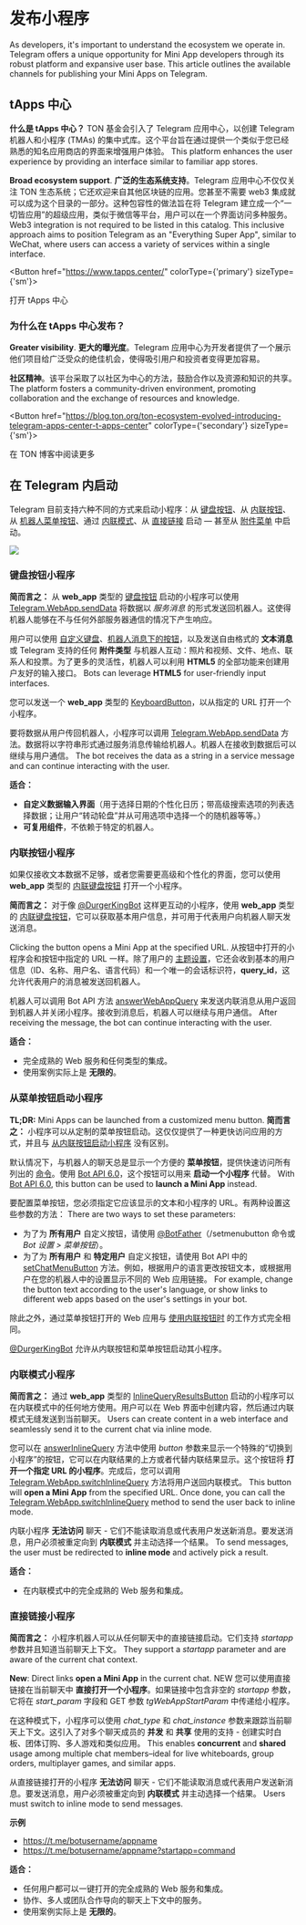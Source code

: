 

# 发布小程序

As developers, it's important to understand the ecosystem we operate in. Telegram offers a unique opportunity for Mini App developers through its robust platform and expansive user base. This article outlines the available channels for publishing your Mini Apps on Telegram.

## tApps 中心

**什么是 tApps 中心？** TON 基金会引入了 Telegram 应用中心，以创建 Telegram 机器人和小程序 (TMAs) 的集中式库。这个平台旨在通过提供一个类似于您已经熟悉的知名应用商店的界面来增强用户体验。 This platform enhances the user experience by providing an interface similar to familiar app stores.

**Broad ecosystem support**. **广泛的生态系统支持**。Telegram 应用中心不仅仅关注 TON 生态系统；它还欢迎来自其他区块链的应用。您甚至不需要 web3 集成就可以成为这个目录的一部分。这种包容性的做法旨在将 Telegram 建立成一个“一切皆应用”的超级应用，类似于微信等平台，用户可以在一个界面访问多种服务。 Web3 integration is not required to be listed in this catalog. This inclusive approach aims to position Telegram as an "Everything Super App", similar to WeChat, where users can access a variety of services within a single interface.

<Button href="https://www.tapps.center/" colorType={'primary'} sizeType={'sm'}>

打开 tApps 中心

</Button>

### 为什么在 tApps 中心发布？

**Greater visibility**. **更大的曝光度**。Telegram 应用中心为开发者提供了一个展示他们项目给广泛受众的绝佳机会，使得吸引用户和投资者变得更加容易。

**社区精神**。该平台采取了以社区为中心的方法，鼓励合作以及资源和知识的共享。 The platform fosters a community-driven environment, promoting collaboration and the exchange of resources and knowledge.

<Button href="https://blog.ton.org/ton-ecosystem-evolved-introducing-telegram-apps-center-t-apps-center" colorType={'secondary'} sizeType={'sm'}>

在 TON 博客中阅读更多

</Button>

## 在 Telegram 内启动

Telegram 目前支持六种不同的方式来启动小程序：从 [键盘按钮](https://core.telegram.org/bots/webapps#keyboard-button-web-apps)、从 [内联按钮](https://core.telegram.org/bots/webapps#inline-button-web-apps)、从 [机器人菜单按钮](https://core.telegram.org/bots/webapps#launching-web-apps-from-the-menu-button)、通过 [内联模式](https://core.telegram.org/bots/webapps#inline-mode-web-apps)、从 [直接链接](https://core.telegram.org/bots/webapps#direct-link-web-apps) 启动 — 甚至从 [附件菜单](https://core.telegram.org/bots/webapps#launching-web-apps-from-the-attachment-menu) 中启动。

![](/img/docs/telegram-apps/publish-tg-1.jpeg)

### 键盘按钮小程序

**简而言之：** 从 **web_app** 类型的 [键盘按钮](https://core.telegram.org/bots/api#keyboardbutton) 启动的小程序可以使用 [Telegram.WebApp.sendData](https://core.telegram.org/bots/webapps#initializing-web-apps) 将数据以 _服务消息_ 的形式发送回机器人。这使得机器人能够在不与任何外部服务器通信的情况下产生响应。

用户可以使用 [自定义键盘](https://core.telegram.org/bots#keyboards)、[机器人消息下的按钮](https://core.telegram.org/bots#inline-keyboards-and-on-the-fly-updating)，以及发送自由格式的 **文本消息** 或 Telegram 支持的任何 **附件类型** 与机器人互动：照片和视频、文件、地点、联系人和投票。为了更多的灵活性，机器人可以利用 **HTML5** 的全部功能来创建用户友好的输入接口。 Bots can leverage **HTML5** for user-friendly input interfaces.

您可以发送一个 **web_app** 类型的 [KeyboardButton](https://core.telegram.org/bots/api#keyboardbutton)，以从指定的 URL 打开一个小程序。

要将数据从用户传回机器人，小程序可以调用 [Telegram.WebApp.sendData](https://core.telegram.org/bots/webapps#initializing-web-apps) 方法。数据将以字符串形式通过服务消息传输给机器人。机器人在接收到数据后可以继续与用户通信。 The bot receives the data as a string in a service message and can continue interacting with the user.

**适合：**

- **自定义数据输入界面**（用于选择日期的个性化日历；带高级搜索选项的列表选择数据；让用户“转动轮盘”并从可用选项中选择一个的随机器等等。）
- **可复用组件**，不依赖于特定的机器人。

### 内联按钮小程序

如果仅接收文本数据不足够，或者您需要更高级和个性化的界面，您可以使用 **web_app** 类型的 [内联键盘按钮](https://core.telegram.org/bots/api#inlinekeyboardbutton) 打开一个小程序。

**简而言之：** 对于像 [@DurgerKingBot](https://t.me/durgerkingbot) 这样更互动的小程序，使用 **web_app** 类型的 [内联键盘按钮](https://core.telegram.org/bots/api#inlinekeyboardbutton)，它可以获取基本用户信息，并可用于代表用户向机器人聊天发送消息。

Clicking the button opens a Mini App at the specified URL. 从按钮中打开的小程序会和按钮中指定的 URL 一样。除了用户的 [主题设置](https://core.telegram.org/bots/webapps#color-schemes)，它还会收到基本的用户信息（ID、名称、用户名、语言代码）和一个唯一的会话标识符，**query_id**，这允许代表用户的消息被发送回机器人。

机器人可以调用 Bot API 方法 [answerWebAppQuery](https://core.telegram.org/bots/api#answerwebappquery) 来发送内联消息从用户返回到机器人并关闭小程序。接收到消息后，机器人可以继续与用户通信。 After receiving the message, the bot can continue interacting with the user.

**适合：**

- 完全成熟的 Web 服务和任何类型的集成。
- 使用案例实际上是 **无限的**。

### 从菜单按钮启动小程序

**TL;DR:** Mini Apps can be launched from a customized menu button. **简而言之：** 小程序可以从定制的菜单按钮启动。这仅仅提供了一种更快访问应用的方式，并且与 [从内联按钮启动小程序](https://core.telegram.org/bots/webapps#inline-button-web-apps) 没有区别。

默认情况下，与机器人的聊天总是显示一个方便的 **菜单按钮**，提供快速访问所有列出的 [命令](https://core.telegram.org/bots#commands)。使用 [Bot API 6.0](https://core.telegram.org/bots/api-changelog#april-16-2022)，这个按钮可以用来 **启动一个小程序** 代替。 With [Bot API 6.0](https://core.telegram.org/bots/api-changelog#april-16-2022), this button can be used to **launch a Mini App** instead.

要配置菜单按钮，您必须指定它应该显示的文本和小程序的 URL。有两种设置这些参数的方法： There are two ways to set these parameters:

- 为了为 **所有用户** 自定义按钮，请使用 [@BotFather](https://t.me/botfather)（/setmenubutton 命令或 _Bot 设置 > 菜单按钮_）。
- 为了为 **所有用户** 和 **特定用户** 自定义按钮，请使用 Bot API 中的 [setChatMenuButton](https://core.telegram.org/bots/api#setchatmenubutton) 方法。例如，根据用户的语言更改按钮文本，或根据用户在您的机器人中的设置显示不同的 Web 应用链接。 For example, change the button text according to the user's language, or show links to different web apps based on the user's settings in your bot.

除此之外，通过菜单按钮打开的 Web 应用与 [使用内联按钮时](https://core.telegram.org/bots/webapps#inline-button-web-apps) 的工作方式完全相同。

[@DurgerKingBot](https://t.me/durgerkingbot) 允许从内联按钮和菜单按钮启动其小程序。

### 内联模式小程序

**简而言之：** 通过 **web_app** 类型的 [InlineQueryResultsButton](https://core.telegram.org/bots/api#inlinequeryresultsbutton) 启动的小程序可以在内联模式中的任何地方使用。用户可以在 Web 界面中创建内容，然后通过内联模式无缝发送到当前聊天。 Users can create content in a web interface and seamlessly send it to the current chat via inline mode.

您可以在 [answerInlineQuery](https://core.telegram.org/bots/api#answerinlinequery) 方法中使用 _button_ 参数来显示一个特殊的“切换到小程序”的按钮，它可以在内联结果的上方或者代替内联结果显示。这个按钮将 **打开一个指定 URL 的小程序**。完成后，您可以调用 [Telegram.WebApp.switchInlineQuery](https://core.telegram.org/bots/webapps#initializing-web-apps) 方法将用户送回内联模式。 This button will **open a Mini App** from the specified URL. Once done, you can call the [Telegram.WebApp.switchInlineQuery](https://core.telegram.org/bots/webapps#initializing-web-apps) method to send the user back to inline mode.

内联小程序 **无法访问** 聊天 - 它们不能读取消息或代表用户发送新消息。要发送消息，用户必须被重定向到 **内联模式** 并主动选择一个结果。 To send messages, the user must be redirected to **inline mode** and actively pick a result.

**适合：**

- 在内联模式中的完全成熟的 Web 服务和集成。

### 直接链接小程序

**简而言之：** 小程序机器人可以从任何聊天中的直接链接启动。它们支持 _startapp_ 参数并且知道当前聊天上下文。 They support a _startapp_ parameter and are aware of the current chat context.

**New**: Direct links **open a Mini App** in the current chat. NEW 您可以使用直接链接在当前聊天中 **直接打开一个小程序**。如果链接中包含非空的 _startapp_ 参数，它将在 _start_param_ 字段和 GET 参数 _tgWebAppStartParam_ 中传递给小程序。

在这种模式下，小程序可以使用 _chat_type_ 和 _chat_instance_ 参数来跟踪当前聊天上下文。这引入了对多个聊天成员的 **并发** 和 **共享** 使用的支持 - 创建实时白板、团体订购、多人游戏和类似应用。 This enables **concurrent** and **shared** usage among multiple chat members–ideal for live whiteboards, group orders, multiplayer games, and similar apps.

从直接链接打开的小程序 **无法访问** 聊天 - 它们不能读取消息或代表用户发送新消息。要发送消息，用户必须被重定向到 **内联模式** 并主动选择一个结果。 Users must switch to inline mode to send messages.

**示例**

- https://t.me/botusername/appname
- https://t.me/botusername/appname?startapp=command

**适合：**

- 任何用户都可以一键打开的完全成熟的 Web 服务和集成。
- 协作、多人或团队合作导向的聊天上下文中的服务。
- 使用案例实际上是 **无限的**。

<Feedback />

